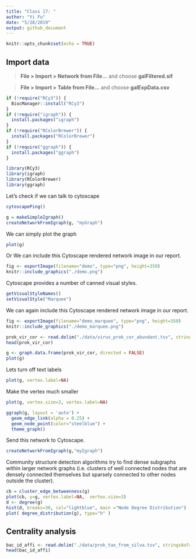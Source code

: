 ```yaml
---
title: "Class 17: "
author: "Yi Fu"
date: "5/28/2019"
output: github_document
---
```


```r
knitr::opts_chunk$set(echo = TRUE)
```

## Import data

> **File \> Import \> Network from File...** and choose **galFiltered.sif**

> **File \> Import \> Table from File...** and choose **galExpData.csv**

```r
if (!require("RCy3")) {
  BiocManager::install("RCy3")
}
if (!require("igraph")) {
  install.packages("igraph")
}
if (!require("RColorBrewer")) {
  install.packages("RColorBrewer")
}
if (!require("ggraph")) {
  install.packages("ggraph")
}
```


```r
library(RCy3)
library(igraph)
library(RColorBrewer)
library(ggraph)
```


Let's check if we can talk to cytoscape
```r
cytoscapePing()
```

```r
g = makeSimpleIgraph()
createNetworkFromIgraph(g, "myGraph")
```

We can simply plot the graph
```r
plot(g)
```

Or We can include this Cytoscape rendered network image in our report.
```r
fig <- exportImage(filename="demo", type="png", height=350)
knitr::include_graphics("./demo.png")
```

Cytoscape provides a number of canned visual styles.
```r
getVisualStyleNames()
setVisualStyle("Marquee")
```

We can again include this Cytoscape rendered network image in our report.
```r
fig <- exportImage(filename="demo_marquee", type="png", height=350)
knitr::include_graphics("./demo_marquee.png")
```


```r
prok_vir_cor <- read.delim("./data/virus_prok_cor_abundant.tsv", stringsAsFactors = FALSE)
head(prok_vir_cor)
```
```r
g <- graph.data.frame(prok_vir_cor, directed = FALSE)
plot(g)
```

Lets turn off text labels
```r
plot(g, vertex.label=NA)
```


Make the vertex much smaller
```r
plot(g, vertex.size=3, vertex.label=NA)
```

```r
ggraph(g, layout = 'auto') +
  geom_edge_link(alpha = 0.25) +
  geom_node_point(color="steelblue") +
  theme_graph()
```

Send this network to Cytoscape.
```r
createNetworkFromIgraph(g,"myIgraph")
```

Community structure detection algorithms try to find dense subgraphs within larger network graphs (i.e. clusters of well connected nodes that are densely connected themselves but sparsely connected to other nodes outside the cluster).
```r
cb = cluster_edge_betweenness(g)
plot(cb, y=g, vertex.label=NA,  vertex.size=3)
d <- degree(g)
hist(d, breaks=30, col="lightblue", main ="Node Degree Distribution")
plot( degree_distribution(g), type="h" )
```

## Centrality analysis

```r
bac_id_affi <- read.delim("./data/prok_tax_from_silva.tsv", stringsAsFactors = FALSE)
head(bac_id_affi)
```

